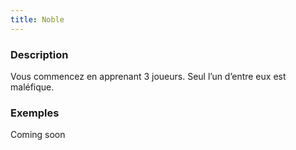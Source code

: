 ```yaml
---
title: Noble
---
```



<Role NOBLE header />

### Description

Vous commencez en apprenant 3 joueurs. Seul l’un d’entre eux est maléfique.

### Exemples

Coming soon
